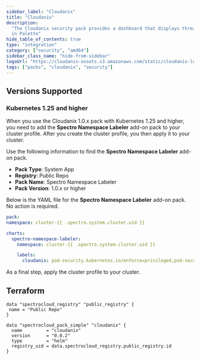 ```yaml
---
sidebar_label: "Cloudanix"
title: "Cloudanix"
description:
  "The Cloudanix security pack provides a dashboard that displays threats and unusual behavior in Kubernetes containers
  in Palette"
hide_table_of_contents: true
type: "integration"
category: ["security", "amd64"]
sidebar_class_name: "hide-from-sidebar"
logoUrl: "https://cloudanix-assets.s3.amazonaws.com/static/cloudanix-logo-p.png"
tags: ["packs", "cloudanix", "security"]
---
```


<RedirectPackPage packName="cloudanix" />

## Versions Supported

<Tabs queryString="parent">

<TabItem label="0.0.x" value="0.0.x">

### Kubernetes 1.25 and higher

When you use the Cloudanix 1.0.x pack with Kubernetes 1.25 and higher, you need to add the **Spectro Namespace Labeler**
add-on pack to your cluster profile. After you create the cluster profile, you then apply it to your cluster.

Use the following information to find the **Spectro Namespace Labeler** add-on pack.

- **Pack Type**: System App
- **Registry**: Public Repo
- **Pack Name**: Spectro Namespace Labeler
- **Pack Version**: 1.0.x or higher

Below is the YAML file for the **Spectro Namespace Labeler** add-on pack. No action is required. <br />

```yaml
pack:
namespace: cluster-{{ .spectro.system.cluster.uid }}

charts:
  spectro-namespace-labeler:
    namespace: cluster-{{ .spectro.system.cluster.uid }}

    labels:
      cloudanix: pod-security.kubernetes.io/enforce=privileged,pod-security.kubernetes.io/enforce-version=v1.26
```

As a final step, apply the cluster profile to your cluster.

</TabItem>
</Tabs>

## Terraform

```hcl
data "spectrocloud_registry" "public_registry" {
 name = "Public Repo"
}

data "spectrocloud_pack_simple" "cloudanix" {
  name         = "cloudanix"
  version      = "0.0.2"
  type         = "helm"
  registry_uid = data.spectrocloud_registry.public_registry.id
}
```

